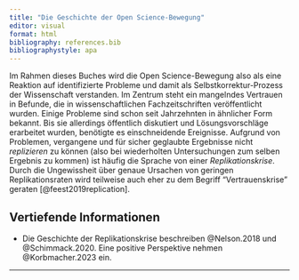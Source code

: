 ```yaml
---
title: "Die Geschichte der Open Science-Bewegung"
editor: visual
format: html
bibliography: references.bib
bibliographystyle: apa
---
```


Im Rahmen dieses Buches wird die Open Science-Bewegung also als eine Reaktion auf identifizierte Probleme und damit als Selbstkorrektur-Prozess der Wissenschaft verstanden. Im Zentrum steht ein mangelndes Vertrauen in Befunde, die in wissenschaftlichen Fachzeitschriften veröffentlicht wurden. Einige Probleme sind schon seit Jahrzehnten in ähnlicher Form bekannt. Bis sie allerdings öffentlich diskutiert und Lösungsvorschläge erarbeitet wurden, benötigte es einschneidende Ereignisse. Aufgrund von Problemen, vergangene und für sicher geglaubte Ergebnisse nicht *replizieren* zu können (also bei wiederholten Untersuchungen zum selben Ergebnis zu kommen) ist häufig die Sprache von einer *Replikationskrise*. Durch die Ungewissheit über genaue Ursachen von geringen Replikationsraten wird teilweise auch eher zu dem Begriff "Vertrauenskrise" geraten [@feest2019replication].

## Vertiefende Informationen

-   Die Geschichte der Replikationskrise beschreiben @Nelson.2018 und @Schimmack.2020. Eine positive Perspektive nehmen @Korbmacher.2023 ein.

------------------------------------------------------------------------
